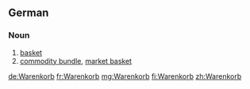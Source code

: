 ==German==
===Noun===
{{de-noun|g=m|genitive=Warenkorbs|genitive2=Warenkorbes|plural=Warenkörbe}}
#[[basket]]
#[[commodity bundle]], [[market basket]]

[[de:Warenkorb]]
[[fr:Warenkorb]]
[[mg:Warenkorb]]
[[fi:Warenkorb]]
[[zh:Warenkorb]]